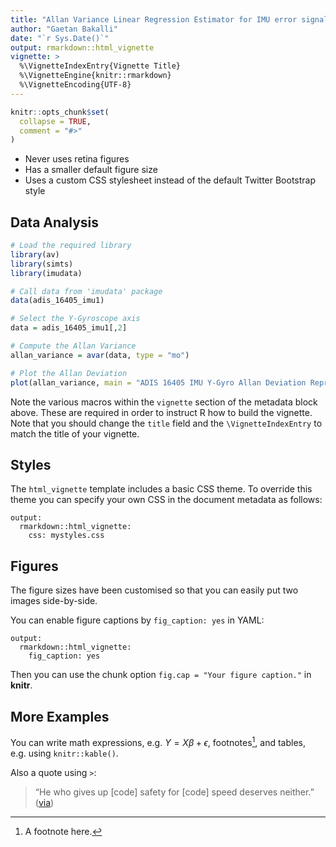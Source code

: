 ```yaml
---
title: "Allan Variance Linear Regression Estimator for IMU error signal "
author: "Gaetan Bakalli"
date: "`r Sys.Date()`"
output: rmarkdown::html_vignette
vignette: >
  %\VignetteIndexEntry{Vignette Title}
  %\VignetteEngine{knitr::rmarkdown}
  %\VignetteEncoding{UTF-8}
---
```


```r
knitr::opts_chunk$set(
  collapse = TRUE,
  comment = "#>"
)
```


- Never uses retina figures
- Has a smaller default figure size
- Uses a custom CSS stylesheet instead of the default Twitter Bootstrap style

## Data Analysis

```r
# Load the required library
library(av)
library(simts)
library(imudata)

# Call data from 'imudata' package
data(adis_16405_imu1)

# Select the Y-Gyroscope axis
data = adis_16405_imu1[,2]

# Compute the Allan Variance
allan_variance = avar(data, type = "mo")

# Plot the Allan Deviation
plot(allan_variance, main = "ADIS 16405 IMU Y-Gyro Allan Deviation Representation")
```

Note the various macros within the `vignette` section of the metadata block above. These are required in order to instruct R how to build the vignette. Note that you should change the `title` field and the `\VignetteIndexEntry` to match the title of your vignette.

## Styles

The `html_vignette` template includes a basic CSS theme. To override this theme you can specify your own CSS in the document metadata as follows:

    output: 
      rmarkdown::html_vignette:
        css: mystyles.css

## Figures

The figure sizes have been customised so that you can easily put two images side-by-side. 


You can enable figure captions by `fig_caption: yes` in YAML:

    output:
      rmarkdown::html_vignette:
        fig_caption: yes

Then you can use the chunk option `fig.cap = "Your figure caption."` in **knitr**.

## More Examples

You can write math expressions, e.g. $Y = X\beta + \epsilon$, footnotes^[A footnote here.], and tables, e.g. using `knitr::kable()`.


Also a quote using `>`:

> "He who gives up [code] safety for [code] speed deserves neither."
([via](https://twitter.com/hadleywickham/status/504368538874703872))
